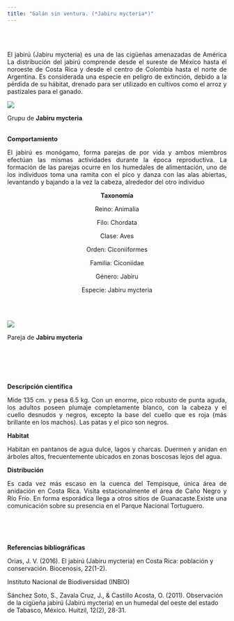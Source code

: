 ---
title: "Galán sin ventura. (*Jabiru mycteria*)"
---
\
\


<p align="justify">
El jabirú (Jabiru mycteria) es una de las cigüeñas amenazadas de América La distribución del jabirú comprende desde el sureste de México hasta el noroeste de Costa Rica y desde el centro de Colombia hasta el norte de Argentina. Es considerada una especie en peligro de extinción, debido a la pérdida de su hábitat, drenado para ser utilizado en cultivos como el arroz y pastizales para el ganado. 
 </p>
 
 
 
 
 
![](imagen/galan.JPG)

Grupu de **Jabiru mycteria**
\
\


**Comportamiento** 
<p align="justify">
El jabirú es monógamo, forma parejas de por vida y ambos miembros efectúan las mismas actividades durante la época reproductiva. La formación de las parejas ocurre en los humedales de alimentación, uno de los individuos toma una ramita con el pico y danza con las alas abiertas, levantando y bajando a la vez la cabeza, alrededor del otro individuo
 </p>
 
<p align="center"> **Taxonomía** </p>
<p align="center"> Reino:	Animalia </p>
<p align="center"> Filo:	Chordata </p>
<p align="center">Clase:	Aves </p>
<p align="center">Orden:	Ciconiiformes </p>
<p align="center">Familia:	Ciconiidae </p>
<p align="center">Género: Jabiru </p>
<p align="center">Especie: Jabiru mycteria </p>

\
\



![](imagen/galan2.JPG)


Pareja de  **Jabiru mycteria**




\
\
\
\

**Descripción científica**
<p align="justify">
Mide 135 cm. y pesa 6.5 kg. Con un  enorme,  pico robusto de punta aguda, los adultos poseen plumaje completamente blanco, con la cabeza y el cuello desnudos y negros, excepto la base del cuello que es roja (más brillante en los machos). Las patas y el pico son negros.
 </p>



**Habitat**
<p align="justify">
Habitan en pantanos de agua dulce, lagos y charcas. Duermen y anidan en árboles altos, frecuentemente ubicados en zonas boscosas lejos del agua.
 </p>

**Distribución**
<p align="justify">
Es cada vez más escaso en la cuenca del Tempisque, única área de anidación en Costa Rica. Visita estacionalmente el área de Caño Negro y Río Frío. En forma esporádica llega a otros sitios de Guanacaste.Existe una comunicación sobre su presencia en el Parque Nacional Tortuguero.
</p>


\
\
\














**Referencias bibliográficas**

Orias, J. V. (2016). El jabirú (Jabiru mycteria) en Costa Rica: población y conservación. Biocenosis, 22(1-2).

Instituto Nacional de Biodiversidad (INBIO)

Sánchez Soto, S., Zavala Cruz, J., & Castillo Acosta, O. (2011). Observación de la cigüeña jabirú (Jabirú mycteria) en un humedal del oeste del estado de Tabasco, México. Huitzil, 12(2), 28-31.
